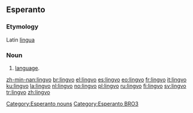 ==Esperanto==
===Etymology===
Latin [[lingua]]

===Noun===
{{eo-noun}}
# [[language]].

[[Category:Esperanto nouns]]
[[Category:Esperanto BRO3]]

[[zh-min-nan:lingvo]]
[[br:lingvo]]
[[el:lingvo]]
[[es:lingvo]]
[[eo:lingvo]]
[[fr:lingvo]]
[[it:lingvo]]
[[ku:lingvo]]
[[la:lingvo]]
[[nl:lingvo]]
[[no:lingvo]]
[[pl:lingvo]]
[[ru:lingvo]]
[[fi:lingvo]]
[[sv:lingvo]]
[[tr:lingvo]]
[[zh:lingvo]]